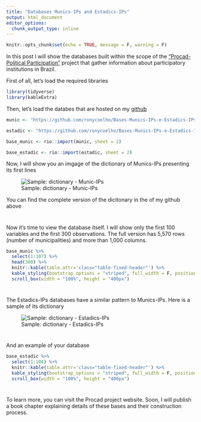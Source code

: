 ```yaml
---
title: "Databases Munics-IPs and Estadics-IPs"
output: html_document
editor_options: 
  chunk_output_type: inline
---
```


```r
knitr::opts_chunk$set(echo = TRUE, message = F, warning = F)
```

In this post I will show the databases built within the scope of the ["Procad-Political Participation"](https://participacaopolitica.cfh.ufsc.br/) project that gather information about participatory institutions in Brazil.


First of all, let's load the required libraries
```r
library(tidyverse)
library(kableExtra)
```


Then, let's load the databes that are hosted on my [github](https://github.com/ronycoelho/Bases-Munics-IPs-e-Estadics-IPs)
```r
munic <- "https://github.com/ronycoelho/Bases-Munics-IPs-e-Estadics-IPs/raw/master/munics_ips/Munics_IPs.xlsx"

estadic <- "https://github.com/ronycoelho/Bases-Munics-IPs-e-Estadics-IPs/raw/master/estadics_ips/Estadic_IPs.xlsx"

base_munic <- rio::import(munic, sheet = 2)

base_estadic <- rio::import(estadic, sheet = 2)
```
  
Now, I will show you an imgage of the dictionary of Munics-IPs presenting its first lines

![Sample: dictionary - Munic-IPs](C:/myblogdown/static/dic_munic_.png)

You can find the complete version of the dicitonary in the of my github above

#

Now it's time to view the database itself. I will show only the first 100 variables and the first 300 observations. The full version has 5,570 rows (number of municipalities) and more than 1,000 columns.

```r
base_munic %>% 
  select(1:107) %>% 
  head(300) %>% 
  knitr::kable(table.attr='class="table-fixed-header"') %>% 
  kable_styling(bootstrap_options = "striped", full_width = F, position = "center")%>% 
  scroll_box(width = "100%", height = "400px")
```

#

The Estadics-IPs databases have a similar pattern to Munics-IPs. Here is a sample of its dictionary

![Sample: dictionary - Estadics-IPs](C:/myblogdown/static/dic_est_.png)

#

And an example of your database
```r
base_estadic %>% 
  select(1:104) %>% 
  knitr::kable(table.attr='class="table-fixed-header"') %>% 
  kable_styling(bootstrap_options = "striped", full_width = F, position = "center")%>% 
  scroll_box(width = "100%", height = "400px")
```

#

To learn more, you can visit the Procad project website. Soon, I will publish a book chapter explaining details of these bases and their construction process.